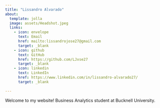 ```yaml
---
title: "Lissandro Alvarado"
about: 
  template: jolla
  image: assets/Headshot.jpeg 
  links: 
    - icon: envelope
      text: Email
      href: mailto:lissandrojose27@gmail.com
      target: _blank
    - icon: github
      text: GitHub
      href: https://github.com/LJxse27 
      target: _blank
    - icon: linkedin
      text: LinkedIn
      href: https://www.linkedin.com/in/lissandro-alvarado27/
      target: _blank
      
---
```


Welcome to my website! Business Analytics student at Bucknell University. 
